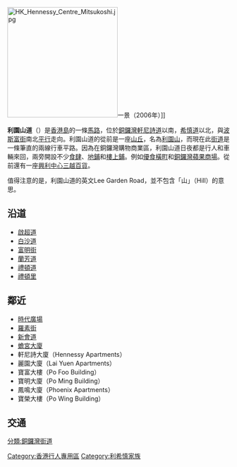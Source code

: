 {{Infobox Hong Kong Road
|   中文街道名稱    =  利園山道
|   英文街道名稱    =  Lee Garden Road
|   圖片        =  檔案:Lee Garden Road (full view and blue sky).jpg
|   圖片說明    =  利園山道
|   路段總長度  =  0.3
|   車速限制    =  
|   行車線數量  =  單線單程
|   所在地區    =  [[灣仔區|灣仔區]][[銅鑼灣|銅鑼灣]]
|   起點        =  [[希慎道|希慎道]]
|   終點        =  [[軒尼詩道|軒尼詩道]]
|   通車日期    =
}}
[[File:HK_Hennessy_Centre_Mitsukoshi.jpg|250px]]一景（2006年）]]

'''利園山道'''（{{lang-en|Lee Garden Road}}）是[[香港島|香港島]]的一條[[馬路|馬路]]，位於[[銅鑼灣|銅鑼灣]][[軒尼詩道|軒尼詩道]]以南，[[希慎道|希慎道]]以北，與[[波斯富街|波斯富街]]南北[[平行|平行]]走向。利園山道的從前是一座[[丘|山丘]]，名為[[利園山|利園山]]，而現在此[[街道|街道]]是一條筆直的兩線行車平路。因為在銅鑼灣購物商業區，利園山道日夜都是行人和車輛來回，兩旁開設不少[[食肆|食肆]]、[[地鋪|地鋪]]和[[樓上鋪|樓上鋪]]。例如[[優食橫町|優食橫町]]和[[銅鑼灣蘋果商場|銅鑼灣蘋果商場]]。從前還有一座[[興利中心|興利中心]][[三越百貨|三越百貨]]。

值得注意的是，利園山道的英文Lee Garden Road，並不包含「山」（Hill）的意思。

==沿道==
* [[啟超道|啟超道]]
* [[白沙道|白沙道]]
* [[富明街|富明街]]
* [[蘭芳道|蘭芳道]]
* [[禮頓道|禮頓道]]
* [[禮頓里|禮頓里]]

==鄰近==
* [[時代廣場（香港）|時代廣場]]
* [[羅素街|羅素街]]
* [[新會道|新會道]]
* [[蟾宮大廈|蟾宮大廈]]
* 軒尼詩大廈（Hennessy Apartments）
* 麗園大廈（Lai Yuen Apartments）
* 寶富大樓（Po Foo Building）
* 寶明大廈（Po Ming Building）
* 鳳鳴大廈（Phoenix Apartments）
* 寶榮大樓（Po Wing Building）

==交通==
{{港島專線小巴簡單列表|14M|21A|21M|26|36X}}

{{commonscat|Lee Garden Road}}

[[分類:銅鑼灣街道|分類:銅鑼灣街道]]
[[Category:香港行人專用區|Category:香港行人專用區]]
[[Category:利希慎家族|Category:利希慎家族]]